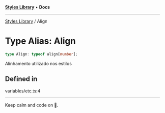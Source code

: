 
<Meta title="Libs/Styles/type-aliases/Align" />



[**Styles Library**](/?path=/docs/libs-styles-overview--page) • **Docs**

***

[Styles Library](/?path=/docs/libs-styles-overview--page) / Align

# Type Alias: Align

```ts
type Align: typeof align[number];
```

Alinhamento utilizado nos estilos

## Defined in

variables/etc.ts:4


***

Keep calm and code on 🤘.